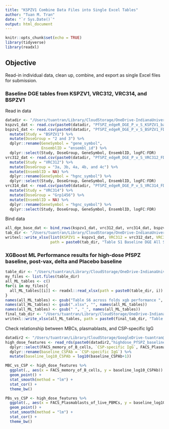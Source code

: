 ```yaml
---
title: "KSPZV1 Combine Data Files into Single Excel Tables"
author: "Tuan M. Tran"
date: "`r Sys.Date()`"
output: html_document
---
```


```r
knitr::opts_chunk$set(echo = TRUE)
library(tidyverse)
library(readxl)
```

## Objective

Read-in individual data, clean up, combine, and export as single Excel files for submission.

### Baseline DGE tables from KSPZV1, VRC312, VRC314, and BSPZV1

Read in data

```r
datadir <- "/Users/tuantran/Library/CloudStorage/OneDrive-IndianaUniversity/Manuscripts/KSPZV1 Manuscript/JCI Resubmission April 2023/Prelim Results JCI resubmission/"
kspzv1_dat <- read.csv(paste0(datadir, "PfSPZ_edgeR_DGE_P_v_S_KSPZV1_baseline_allgroups_FDR100_all_adj.csv"))
bspzv1_dat <- read.csv(paste0(datadir, "PfSPZ_edgeR_DGE_P_v_S_BSPZV1_FDR100_22x14091_sex_adj.csv")) %>%
  mutate(Study = "BSPZV1") %>%
  mutate(DoseGroup = "2 and 3") %>%
  dplyr::rename(GeneSymbol = "gene_symbol",
                EnsemblID = "ensembl_id") %>%
  dplyr::select(Study, DoseGroup, GeneSymbol, EnsemblID, logFC:FDR)
vrc312_dat <- read.csv(paste0(datadir, "PfSPZ_edgeR_DGE_P_v_S_VRC312_FDR100_27x13713_Grp3a3b4a4b4c_sex_adj.csv")) %>%
  mutate(Study = "VRC312") %>%
  mutate(DoseGroup = "3a, 3b, 4a, 4b, and 4c") %>%
  mutate(EnsemblID = NA) %>%
  dplyr::rename(GeneSymbol = "hgnc_symbol") %>%
  dplyr::select(Study, DoseGroup, GeneSymbol, EnsemblID, logFC:FDR)
vrc314_dat <- read.csv(paste0(datadir, "PfSPZ_edgeR_DGE_P_v_S_VRC314_FDR100_34x12059_Grp1456_sex_adj.csv")) %>%
  mutate(Study = "VRC314") %>%
  mutate(DoseGroup = "Grp1456") %>%
  mutate(EnsemblID = NA) %>%
  dplyr::rename(GeneSymbol = "hgnc_symbol") %>%
  dplyr::select(Study, DoseGroup, GeneSymbol, EnsemblID, logFC:FDR)
```

Bind data

```r
all_dge_base_dat <- bind_rows(kspzv1_dat, vrc312_dat, vrc314_dat, bspzv1_dat)
tab_dir <- "/Users/tuantran/Library/CloudStorage/OneDrive-IndianaUniversity/Manuscripts/KSPZV1 Manuscript/JCI Resubmission April 2023/Tables JCI resubmission/"
writexl::write_xlsx(list(KSPZV1 = kspzv1_dat, VRC312 = vrc312_dat, VRC314 = vrc314_dat, BSPZV1 = bspzv1_dat),
                    path = paste0(tab_dir, "Table S1 Baseline DGE All Studies as Sheets.xlsx"))
```

### XGBoost ML Performance results for high-dose PfSPZ baseline, post-vax, delta and Placebo baseline

```r
table_dir <- "/Users/tuantran/Library/CloudStorage/OneDrive-IndianaUniversity/Manuscripts/KSPZV1 Manuscript/JCI Resubmission April 2023/Supplementary Tables JCI resubmission/all across folds xgb tables/"
my_files <- list.files(table_dir)
all_ML_tables <- c()
for(i in my_files){
  all_ML_tables[[i]] <- readxl::read_xlsx(path = paste0(table_dir, i))
}
names(all_ML_tables) <- gsub("Table S6 across folds xgb performance ", "", names(all_ML_tables))
names(all_ML_tables) <- gsub(".xlsx", "", names(all_ML_tables))
names(all_ML_tables) <- gsub(" ", "_", names(all_ML_tables))
final_tab_dir <- "/Users/tuantran/Library/CloudStorage/OneDrive-IndianaUniversity/Manuscripts/KSPZV1 Manuscript/JCI Resubmission April 2023/Supplementary Tables JCI resubmission/"
writexl::write_xlsx(all_ML_tables, path = paste0(final_tab_dir, "Table S6 XGBoost across-folds ML performance all.xlsx"))
```

Check relationship between MBCs, plasmablasts, and CSP-specific IgG

```r
datadir2 <- "/Users/tuantran/Library/CloudStorage/GoogleDrive-tuantran@iu.edu/Shared drives/[Sec] IN-MED-INF-TRANLAB/Tran Lab Shared/Projects/Doris Duke PfSPZ Kenya/Tuan PfSPZ/KenyaPfSPZ/Final Data Files/"
high_dose_features <- read_rds(paste0(datadir2,"highdose_PfSPZ_baseline_correlation_ML_data_with_missing.rds")) %>%
  dplyr::select(FACS_memory_of_B_cells, `CSP-specific IgG`, FACS_Plasmablasts_of_live_PBMCs) %>%
  dplyr::rename(baseline_CSPAb = `CSP-specific IgG`) %>%
  mutate(baseline_log10_CSPAb = log10(baseline_CSPAb+1))

MBC_vs_CSP <- high_dose_features %>%
  ggplot(., aes(x = FACS_memory_of_B_cells, y = baseline_log10_CSPAb)) +
  geom_point() +
  stat_smooth(method = "lm") +
  stat_cor() +
  theme_bw()

PBs_vs_CSP <- high_dose_features %>%
  ggplot(., aes(x = FACS_Plasmablasts_of_live_PBMCs, y = baseline_log10_CSPAb)) +
  geom_point() +
  stat_smooth(method = "lm") +
  stat_cor() +
  theme_bw()
```